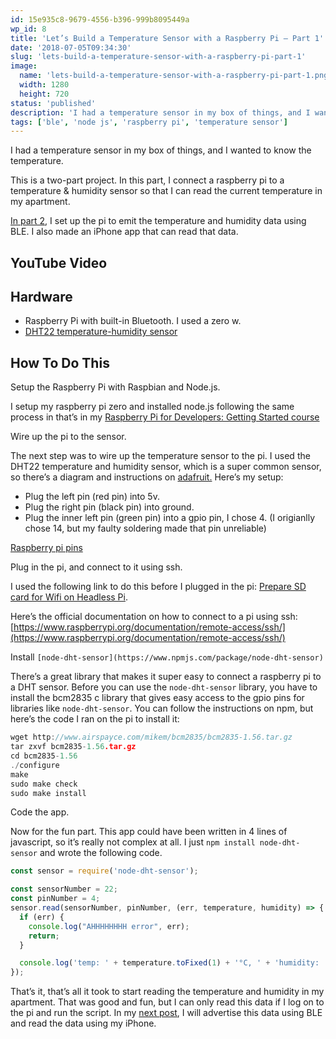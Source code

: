 ```yaml
---
id: 15e935c8-9679-4556-b396-999b8095449a
wp_id: 8
title: 'Let’s Build a Temperature Sensor with a Raspberry Pi – Part 1'
date: '2018-07-05T09:34:30'
slug: 'lets-build-a-temperature-sensor-with-a-raspberry-pi-part-1'
image: 
  name: 'lets-build-a-temperature-sensor-with-a-raspberry-pi-part-1.png'
  width: 1280
  height: 720
status: 'published'
description: 'I had a temperature sensor in my box of things, and I wanted to know the temperature.'
tags: ['ble', 'node js', 'raspberry pi', 'temperature sensor']
---
```


I had a temperature sensor in my box of things, and I wanted to know the temperature.

This is a two-part project. In this part, I connect a raspberry pi to a temperature & humidity sensor so that I can read the current temperature in my apartment.

[In part 2](http://192.168.33.20/lets-build-a-temperature-sensor-with-a-raspberry-pi-part-2/), I set up the pi to emit the temperature and humidity data using BLE. I also made an iPhone app that can read that data.

## YouTube Video

## Hardware

*   Raspberry Pi with built-in Bluetooth. I used a zero w.
*   [DHT22 temperature-humidity sensor](https://www.adafruit.com/product/385)

## How To Do This

Setup the Raspberry Pi with Raspbian and Node.js.

I setup my raspberry pi zero and installed node.js following the same process in that’s in my [Raspberry Pi for Developers: Getting Started course](https://sammeechward.com/courses/raspberry-pi-for-developers-getting-started/)

Wire up the pi to the sensor.

The next step was to wire up the temperature sensor to the pi. I used the DHT22 temperature and humidity sensor, which is a super common sensor, so there’s a diagram and instructions on [adafruit.](https://learn.adafruit.com/dht/connecting-to-a-dhtxx-sensor) Here’s my setup:

*   Plug the left pin (red pin) into 5v.
*   Plug the right pin (black pin) into ground.
*   Plug the inner left pin (green pin) into a gpio pin, I chose 4. (I origianlly chose 14, but my faulty soldering made that pin unreliable)

[Raspberry pi pins](https://www.raspberrypi.org/documentation/usage/gpio/)

Plug in the pi, and connect to it using ssh.

I used the following link to do this before I plugged in the pi: [Prepare SD card for Wifi on Headless Pi](https://raspberrypi.stackexchange.com/questions/10251/prepare-sd-card-for-wifi-on-headless-pi).

Here’s the official documentation on how to connect to a pi using ssh: [https://www.raspberrypi.org/documentation/remote-access/ssh/](https://www.raspberrypi.org/documentation/remote-access/ssh/)

Install `[node-dht-sensor](https://www.npmjs.com/package/node-dht-sensor)`

There’s a great library that makes it super easy to connect a raspberry pi to a DHT sensor. Before you can use the `node-dht-sensor` library, you have to install the bcm2835 c library that gives easy access to the gpio pins for libraries like `node-dht-sensor`. You can follow the instructions on npm, but here’s the code I ran on the pi to install it:

```c
wget http://www.airspayce.com/mikem/bcm2835/bcm2835-1.56.tar.gz
tar zxvf bcm2835-1.56.tar.gz
cd bcm2835-1.56
./configure
make
sudo make check
sudo make install
```

Code the app.

Now for the fun part. This app could have been written in 4 lines of javascript, so it’s really not complex at all. I just `npm install node-dht-sensor` and wrote the following code.

```js
const sensor = require('node-dht-sensor');

const sensorNumber = 22;
const pinNumber = 4;
sensor.read(sensorNumber, pinNumber, (err, temperature, humidity) => {
  if (err) {
    console.log("AHHHHHHHH error", err);
    return;
  }

  console.log('temp: ' + temperature.toFixed(1) + '°C, ' + 'humidity: ' + humidity.toFixed(1) +  '%');
});
```

That’s it, that’s all it took to start reading the temperature and humidity in my apartment. That was good and fun, but I can only read this data if I log on to the pi and run the script. In my [next post](/lets-build-a-temperature-sensor-with-a-raspberry-pi-part-2/), I will advertise this data using BLE and read the data using my iPhone.